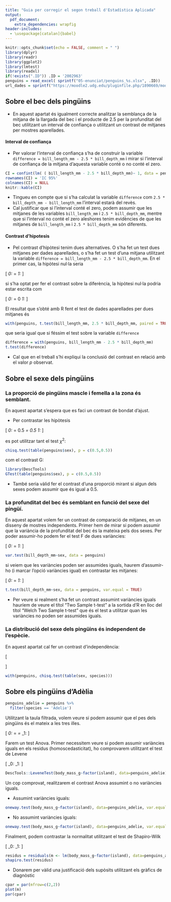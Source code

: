 ```yaml
---
title: "Guia per corregir el segon treball d'Estadística Aplicada"
output: 
  pdf_document: 
    extra_dependencies: wrapfig
header-includes:
  - \usepackage[catalan]{babel}
---
```


```r
knitr::opts_chunk$set(echo = FALSE, comment = " ")
library(dplyr)
library(readr)
library(ggplot2)
library(lmtest)
library(readxl)
if(!exists(".ID")) .ID = '2002963'
penguins = read_excel( sprintf("05-enunciat/penguins_%s.xlsx", .ID))
url_dades = sprintf("https://moodle2.udg.edu/pluginfile.php/1890669/mod_folder/content/0/penguins_%s.xlsx", .ID)
```

## Sobre el bec dels pingüins

* En aquest apartat és igualment correcte analitzar la semblança de la mitjana de la llargada del bec i el producte de 2.5 per la profunditat del bec utilitzant un interval de confiança o utilitzant un contrast de mitjanes per mostres aparellades.

#### Interval de confiança {-}

* Per valorar l'interval de confiança s'ha de construir la variable `difference = bill_length_mm - 2.5 * bill_depth_mm` i mirar si l'interval de confiança de la mitjana d'aquesta variable conté o no conté el zero.

```r
CI = confint(lm( ( bill_length_mm - 2.5 * bill_depth_mm)~ 1, data = penguins))
rownames(CI) = 'IC 95%'
colnames(CI) = NULL
knitr::kable(CI)
```

* Tingueu en compte que si s'ha calculat la variable `difference` com `2.5 * bill_depth_mm - bill_length_mm` l'interval estarà del revès.
* Cal justificar que si l'interval conté el zero, podem assumir que les mitjanes de les variables `bill_length_mm` i `2.5 * bill_depth_mm`, mentre que si l'interval no conté el zero aleshores tenim evidències de que les mitjanes de `bill_length_mm` i `2.5 * bill_depth_mm` són diferents.

#### Contrast d'hipotesis {-}

* Pel contrast d'hipòtesi tenim dues alternatives. O s'ha fet un test dues mitjanes per dades aparellades, o s'ha fet un test d'una mitjana utilitzant la variable `difference = bill_length_mm - 2.5 * bill_depth_mm`. En el primer cas, la hipòtesi nul·la seria

\[
\text{H}_0: \mu_\text{length} = \mu_\text{2.5 $\times$depth} \text{ vs } \text{H}_1: \mu_\text{length} \neq \mu_\text{2.5 $\times$depth}
\]

si s'ha optat per fer el contrast sobre la diferència, la hipòtesi nul·la podria estar escrita com

\[
\text{H}_0: \mu_\text{difference} = 0 \text{ vs } \text{H}_1: \mu_\text{difference} \neq 0
\]

El resultat que s'obté amb R fent el test de dades aparellades per dues mitjanes és

```r
with(penguins, t.test(bill_length_mm, 2.5 * bill_depth_mm, paired = TRUE))
```

que seria igual que si féssim el test sobre la variable `difference`

```r
difference = with(penguins, bill_length_mm - 2.5 * bill_depth_mm)
t.test(difference)
```

* Cal que en el treball s'hi expliqui la conclusió del contrast en relació amb el valor $p$ observat.

## Sobre el sexe dels pingüins

### La proporció de pingüins mascle i femella a la zona és semblant. {-}

En aquest apartat s'espera que es faci un contrast de bondat d'ajust. 

* Per contrastar les hipòtesis

\[
\text{H}_0: \pi_\text{female} = 0.5 \text{ i } \pi_\text{male} = 0.5\text{ vs } \text{H}_1: \pi_\text{female} \neq 0.5 \text{ o } \pi_\text{male} \neq 0.5
\]

es pot utilitzar tant el test $\chi^2$:

```r
chisq.test(table(penguins$sex), p = c(0.5,0.5))
```

com el contrast G:

```r
library(DescTools)
GTest(table(penguins$sex), p = c(0.5,0.5))
```

* També seria vàlid fer el contrast d'una proporció mirant si algun dels sexes podem assumir que és igual a 0.5.

### La profunditat del bec és semblant en funció del sexe del pingüí. {-}

En aquest apartat volem fer un contrast de comparació de mitjanes, en un disseny de mostres independents. Primer hem de mirar si podem assumir que la variància de la profunditat del bec és la mateixa pels dos sexes. Per poder assumir-ho podem fer el test F de dues variàncies:

\[
\text{H}_0: \sigma_\text{female} = \sigma_\text{male} \text{ vs } \text{H}_1: \sigma_\text{female} \neq \sigma_\text{male}
\]

```r
var.test(bill_depth_mm~sex, data = penguins)
```

si veiem que les variàncies poden ser assumides iguals, haurem d'assumir-ho (i marcar l'opció variàncies igual) en contrastar les mitjanes:

\[
\text{H}_0: \mu_\text{female} = \mu_\text{male} \text{ vs } \text{H}_1: \mu_\text{female} \neq \mu_\text{male}
\]

```r
t.test(bill_depth_mm~sex, data = penguins, var.equal = TRUE)
```

* Per veure si realment s'ha fet un contrast assumint variàncies iguals hauríem de veure el títol "Two Sample t-test" a la sortida d'R en lloc del títol "Welch Two Sample t-test" que és el test a utilitzar quan les variàncies no poden ser assumides iguals.

### La distribució del sexe dels pingüins és independent de l'espècie. {-}

En aquest apartat cal fer un contrast d'independència:

\[
\begin{array}{l}
\text{H}_0: \text{Les variables sexe i espècie són independents}\\
\text{H}_1: \text{Existeix alguna dependència entre les variables sexe i espècie}
\end{array}
\]

```r
with(penguins, chisq.test(table(sex, species)))
```


## Sobre els pingüins d'Adèlia

```r
penguins_adelie = penguins %>%
  filter(species == 'Adelie')
```

Utilitzant la taula filtrada, volem veure si podem assumir que el pes dels pingüins és el mateix a les tres illes.

\[
\text{H}_0: \mu_\text{Biscoe} = \mu_\text{Dream} = \mu_\text{Torgersen} \text{ vs } \text{H}_1: \text{Algun $\mu_i$ és diferent de la resta }
\]

Farem un test Anova. Primer necessitem veure si podem assumir variàncies iguals en els residus (homoscedasticitat), ho comprovarem utilitzant el test de Levene

\[
\text{H}_0: \text{Els residus són homoscedastics  vs } \text{H}_1: \text{Els residus són heteroscedastics}
\]

```r
DescTools::LeveneTest(body_mass_g~factor(island), data=penguins_adelie)
```

Un cop comprovat, realitzarem el contrast Anova assumint o no variàncies iguals.

* Assumint variàncies iguals:

```r
oneway.test(body_mass_g~factor(island), data=penguins_adelie, var.equal = TRUE)
```

* No assumint variàncies iguals:

```r
oneway.test(body_mass_g~factor(island), data=penguins_adelie, var.equal = FALSE)
```

Finalment, podem contrastar la normalitat utilitzant el test de Shapiro-Wilk

\[
\text{H}_0: \text{Tenim normalitat als residus  vs } \text{H}_1: \text{No tenim normalitat als residus}
\]

```r
residus = residuals(m <- lm(body_mass_g~factor(island), data=penguins_adelie))
shapiro.test(residus)
```

* Donarem per vàlid una justificació dels supòsits utilitzant els gràfics de diagnòstic

```r
cpar = par(mfrow=c(2,2))
plot(m)
par(cpar)
```


